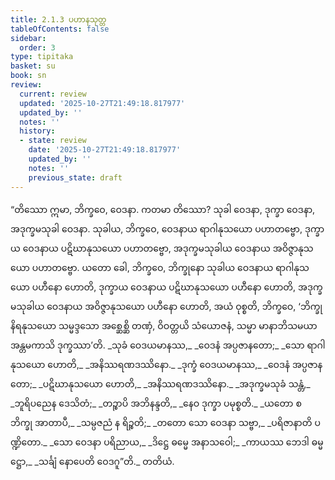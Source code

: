 ```yaml
---
title: 2.1.3 ပဟာနသုတ္တ
tableOfContents: false
sidebar:
  order: 3
type: tipitaka
basket: su
book: sn
review:
  current: review
  updated: '2025-10-27T21:49:18.817977'
  updated_by: ''
  notes: ''
  history:
  - state: review
    date: '2025-10-27T21:49:18.817977'
    updated_by: ''
    notes: ''
    previous_state: draft
---
```



<ReviewStatus review={frontmatter.review} showDetails={true} />

<HypothesisAnnotation frontmatter={frontmatter} />

<DynamicBreadcrumb />

<Division number="251" book="sn" e="ch" v="18" p="317">

<Paragraph number="1102" book="sn">
“တိဿော ဣမာ, ဘိက္ခဝေ, ဝေဒနာ. ကတမာ တိဿော? သုခါ ဝေဒနာ, ဒုက္ခာ ဝေဒနာ, အဒုက္ခမသုခါ ဝေဒနာ. သုခါယ, ဘိက္ခဝေ, ဝေဒနာယ ရာဂါနုသယော ပဟာတဗ္ဗော, ဒုက္ခာယ ဝေဒနာယ ပဋိဃာနုသယော ပဟာတဗ္ဗော, အဒုက္ခမသုခါယ ဝေဒနာယ အဝိဇ္ဇာနုသယော ပဟာတဗ္ဗော. ယတော ခေါ, ဘိက္ခဝေ, ဘိက္ခုနော သုခါယ ဝေဒနာယ ရာဂါနုသယော ပဟီနော ဟောတိ, ဒုက္ခာယ ဝေဒနာယ ပဋိဃာနုသယော ပဟီနော ဟောတိ, အဒုက္ခမသုခါယ ဝေဒနာယ အဝိဇ္ဇာနုသယော ပဟီနော ဟောတိ, အယံ ဝုစ္စတိ, ဘိက္ခဝေ, ‘ဘိက္ခု နိရနုသယော သမ္မဒ္ဒသော အစ္ဆေစ္ဆိ တဏှံ, ဝိဝတ္တယိ သံယောဇနံ, သမ္မာ မာနာဘိသမယာ အန္တမကာသိ ဒုက္ခဿာ’တိ.
</Paragraph>

<Paragraph number="1103" type="verses" book="sn">
_သုခံ ဝေဒယမာနဿ,_  
_ဝေဒနံ အပ္ပဇာနတော;_  
_သော ရာဂါနုသယော ဟောတိ,_  
_အနိဿရဏဒဿိနော._  

</Paragraph>

<Paragraph number="1104" type="verses" book="sn">
_ဒုက္ခံ ဝေဒယမာနဿ,_  
_ဝေဒနံ အပ္ပဇာနတော;_  
_ပဋိဃာနုသယော ဟောတိ,_  
_အနိဿရဏဒဿိနော._  

</Paragraph>

<Paragraph number="1105" type="verses" book="sn">
_အဒုက္ခမသုခံ သန္တံ,_  
_ဘူရိပညေန ဒေသိတံ;_  
_တဉ္စာပိ အဘိနန္ဒတိ,_  
_နေဝ ဒုက္ခာ ပမုစ္စတိ._  

</Paragraph>

<Paragraph number="1106" type="verses" book="sn">
_ယတော စ ဘိက္ခု အာတာပီ,_  
_သမ္ပဇညံ န ရိဉ္စတိ;_  
_တတော သော ဝေဒနာ သဗ္ဗာ,_  
_ပရိဇာနာတိ ပဏ္ဍိတော._  

</Paragraph>

<Paragraph number="1107" type="verses" book="sn">
_သော ဝေဒနာ ပရိညာယ,_  
_ဒိဋ္ဌေ ဓမ္မေ အနာသဝေါ;_  
_ကာယဿ ဘေဒါ ဓမ္မဋ္ဌော,_  
_သင်္ချံ နောပေတိ ဝေဒဂူ”တိ._  


</Paragraph>
</Division>

<Paragraph number="1108" type="center" book="sn">
တတိယံ.
</Paragraph>
